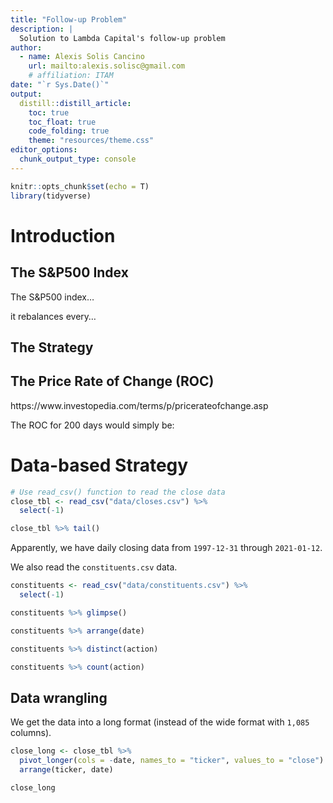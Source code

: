 ```yaml
---
title: "Follow-up Problem"
description: |
  Solution to Lambda Capital's follow-up problem
author:
  - name: Alexis Solis Cancino
    url: mailto:alexis.solisc@gmail.com
    # affiliation: ITAM
date: "`r Sys.Date()`"
output: 
  distill::distill_article:
    toc: true
    toc_float: true
    code_folding: true
    theme: "resources/theme.css"
editor_options: 
  chunk_output_type: console
---
```



```r
knitr::opts_chunk$set(echo = T)
library(tidyverse)
```

# Introduction


## The S&P500 Index

The S&P500 index...

it rebalances every...

## The Strategy


## The Price Rate of Change (ROC)

https://www.investopedia.com/terms/p/pricerateofchange.asp

The ROC for 200 days would simply be:

\begin{equation}
\text{ROC}_{200d} = \left(\dfrac{P_t}{P_{t-200}}-1\right) \times 100
\end{equation}


# Data-based Strategy


```r
# Use read_csv() function to read the close data
close_tbl <- read_csv("data/closes.csv") %>% 
  select(-1)

close_tbl %>% tail()
```

Apparently, we have daily closing data from `1997-12-31` through `2021-01-12`.

We also read the `constituents.csv` data.

```r
constituents <- read_csv("data/constituents.csv") %>% 
  select(-1)

constituents %>% glimpse()
```

```r
constituents %>% arrange(date)
```


```r
constituents %>% distinct(action)
```


```r
constituents %>% count(action)
```


## Data wrangling

We get the data into a long format (instead of the wide format with `1,085` columns).

```r
close_long <- close_tbl %>% 
  pivot_longer(cols = -date, names_to = "ticker", values_to = "close") %>% 
  arrange(ticker, date)

close_long
```



